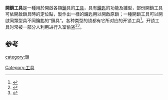 '''開鎖工具'''是一種用於開啟各類[[鎖|鎖]]具的[[工具|工具]]，具有[[鑰匙|鑰匙]]的功能及雛型，部份開鎖工具可依開啟鎖具時的定位點，製作出一樣的鑰匙用以開啟原鎖；一種開鎖工具可以開啟同類型具不同鑰匙的“鎖具”。各种类型的锁都有它所对应的开锁工具<ref>{{Cite web |url=http://news.sohu.com/20111222/n329885253.shtml |title=开锁工具网上热销 记者试用一分钟撬一把锁 |access-date=2018-04-19 |archive-date=2018-04-19 |archive-url=https://web.archive.org/web/20180419120858/http://news.sohu.com/20111222/n329885253.shtml |dead-url=no }}</ref>。开锁工具时常被一部分人利用进行入室偷盗<ref>{{Cite web |url=http://cq.qq.com/a/20180416/023732.htm |title=网购开锁工具和对讲机 两老贼趁虚入室盗窃被抓 |access-date=2018-04-19 |archive-date=2018-06-19 |archive-url=https://web.archive.org/web/20180619163115/http://cq.qq.com/a/20180416/023732.htm |dead-url=no }}</ref><ref>{{Cite web |url=http://www.cnr.cn/scfw/sc/2014fz/20180402/t20180402_524184011.shtml |title=成都：开锁工具"教"出惯偷 三人因传授犯罪方法罪获刑 |access-date=2018-04-19 |archive-date=2019-07-13 |archive-url=https://web.archive.org/web/20190713000732/http://sc.cnr.cn/sc/2014fz/20180402/t20180402_524184011.shtml |dead-url=no }}</ref>。

==参考==
{{reflist}}

{{Thing-stub}}
[[Category:工具|Category:工具]]
[[category:鎖|category:鎖]]